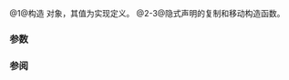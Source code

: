 {{cpp/experimental/source_location/title|source_location}}
{{cpp/experimental/lib extensions 2/source_location/navbar}}

{{dcl begin}}
{{dcl | num=1 | since=libfund_ts_2 | 1= 
constexpr source_location() noexcept;
}}
{{dcl | num=2 | since=libfund_ts_2 | notes={{mark implicit}} | 1= 
source_location( const source_location&amp; other ) = default;
}}
{{dcl | num=3 | since=libfund_ts_2 | notes={{mark implicit}} | 1= 
source_location( source_location&amp;&amp; other ) = default;
}}
{{dcl end}}

@1@构造 {{tt|source_location}} 对象，其值为实现定义。
@2-3@隐式声明的复制和移动构造函数。

===参数===
{{par begin}}
{{par | other |要复制的另一 {{tt|source_location}}}}
{{par end}}

===参阅===
{{dsc begin}}
{{dsc inc | cpp/experimental/source_location/dsc current}}
{{dsc end}}

{{langlinks|en}}